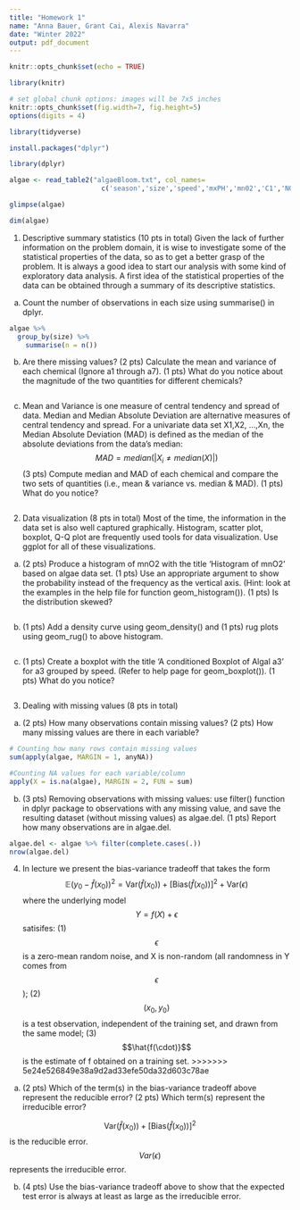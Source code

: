 ```yaml
---
title: "Homework 1"
name: "Anna Bauer, Grant Cai, Alexis Navarra"
date: "Winter 2022"
output: pdf_document
---
```


```r
knitr::opts_chunk$set(echo = TRUE)

library(knitr)

# set global chunk options: images will be 7x5 inches
knitr::opts_chunk$set(fig.width=7, fig.height=5)
options(digits = 4)

library(tidyverse)

install.packages("dplyr")

library(dplyr)
```



```r
algae <- read_table2("algaeBloom.txt", col_names=
                       c('season','size','speed','mxPH','mn02','C1','NO3','NH4','cPO4','PO4','CHla','a1','a2','a3','a4','a5','a6','a7'), na = "XXXXXXX")

glimpse(algae)

dim(algae)
```

1. Descriptive summary statistics (10 pts in total) Given the lack of further information on the problem domain, it is wise to investigate some of the statistical properties of the data, so as to get a better grasp of the problem. It is always a good idea to start our analysis with some kind of exploratory data analysis. A first idea of the statistical properties of the data can be obtained through a summary of its descriptive statistics.

a. Count the number of observations in each size using summarise() in dplyr.
```r
algae %>%
  group_by(size) %>%
    summarise(n = n())
```

b. Are there missing values? (2 pts) Calculate the mean and variance of each chemical (Ignore
a1 through a7). (1 pts) What do you notice about the magnitude of the two quantities for different
chemicals?
```r

```

c. Mean and Variance is one measure of central tendency and spread of data. Median and Median
Absolute Deviation are alternative measures of central tendency and spread.
For a univariate data set X1,X2, ...,Xn, the Median Absolute Deviation (MAD) is defined as the
median of the absolute deviations from the data’s median:
$$MAD = median(|X_i ≠ median(X)|)$$
(3 pts) Compute median and MAD of each chemical and compare the two sets of quantities (i.e.,
mean & variance vs. median & MAD). (1 pts) What do you notice?
```r

```


2. Data visualization (8 pts in total) Most of the time, the information in the data set is also well
captured graphically. Histogram, scatter plot, boxplot, Q-Q plot are frequently used tools for data
visualization. Use ggplot for all of these visualizations.

a. (2 pts) Produce a histogram of mnO2 with the title ‘Histogram of mnO2’ based on algae data
set. (1 pts) Use an appropriate argument to show the probability instead of the frequency as the
vertical axis. (Hint: look at the examples in the help file for function geom_histogram()). (1 pts)
Is the distribution skewed?
```r

```

b. (1 pts) Add a density curve using geom_density() and (1 pts) rug plots using geom_rug() to
above histogram.
```r

```

c. (1 pts) Create a boxplot with the title ‘A conditioned Boxplot of Algal a3’ for a3 grouped by speed.
(Refer to help page for geom_boxplot()). (1 pts) What do you notice?
```r

```


3. Dealing with missing values (8 pts in total)

a. (2 pts) How many observations contain missing values? (2 pts) How many missing values are there
in each variable?
```r
# Counting how many rows contain missing values
sum(apply(algae, MARGIN = 1, anyNA))

#Counting NA values for each variable/column
apply(X = is.na(algae), MARGIN = 2, FUN = sum)
```

b. (3 pts) Removing observations with missing values: use filter() function in dplyr package
to observations with any missing value, and save the resulting dataset (without missing values) as
algae.del. (1 pts) Report how many observations are in algae.del.
```r
algae.del <- algae %>% filter(complete.cases(.))
nrow(algae.del)
```


4. In lecture we present the bias-variance tradeoff that takes the form 
$$\mathbb{E}(y_0-\hat{f}(x_0))^2 = \text{Var}(\hat{f}(x_0))+[\text{Bias}(\hat{f}(x_0))]^2+\text{Var}(\epsilon)$$
where the underlying model $$Y = f(X) + \epsilon$$ satisifes: (1) $$\epsilon$$ is a zero-mean random noise, and X is
non-random (all randomness in Y comes from $$\epsilon$$); (2) $$(x_0, y_0)$$ is a test observation, independent of the
training set, and drawn from the same model; (3) $$\hat{f(\cdot)}$$ is the estimate of f obtained on a training set.
>>>>>>> 5e24e526849e38a9d2ad33efe50da32d603c78ae

a. (2 pts) Which of the term(s) in the bias-variance tradeoff above represent the reducible error? (2
pts) Which term(s) represent the irreducible error?

$$\text{Var}(\hat{f}(x_0))+[\text{Bias}(\hat{f}(x_0))]^2$$ is the reducible error. $$Var(\epsilon)$$ represents the irreducible error.

b. (4 pts) Use the bias-variance tradeoff above to show that the expected test error is always at least
as large as the irreducible error.